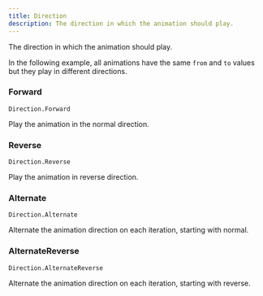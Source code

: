 ```yaml
---
title: Direction
description: The direction in which the animation should play.
---
```



The direction in which the animation should play.

In the following example, all animations have the same `from` and `to` values but they play in different directions.

<DirectionsExample client:idle />

### Forward

`Direction.Forward`

Play the animation in the normal direction.

### Reverse

`Direction.Reverse`

Play the animation in reverse direction.

### Alternate

`Direction.Alternate`

Alternate the animation direction on each iteration, starting with normal.

### AlternateReverse

`Direction.AlternateReverse`

Alternate the animation direction on each iteration, starting with reverse.
